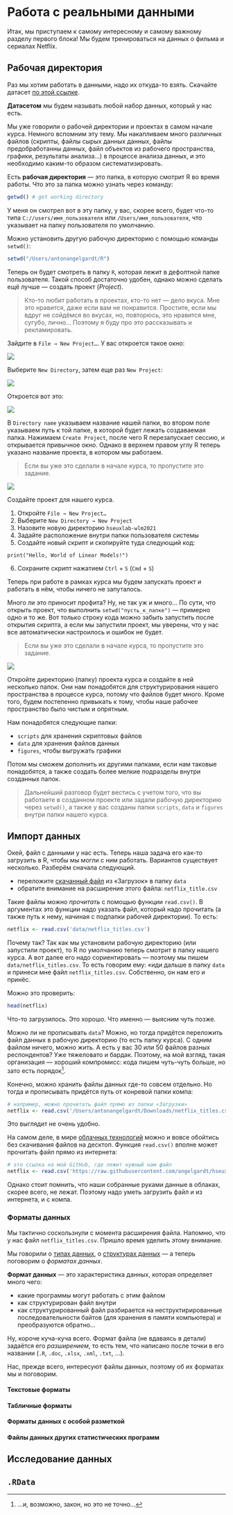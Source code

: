 # Работа с реальными данными {#realdata}

Итак, мы приступаем к самому интересному и самому важному разделу первого блока! Мы будем тренироваться на данных о фильма и сериалах Netflix.


## Рабочая директория

Раз мы хотим работать в данными, надо их откуда-то взять. Скачайте датасет [по этой ссылке](https://drive.google.com/uc?export=download&id=1P1liIRyPrYnmFmoAFUDJthki_dWhalzF).

**Датасетом** мы будем называть любой набор данных, который у нас есть.

Мы уже говорили о рабочей директории и проектах в самом начале курса. Немного вспомним эту тему. Мы накапливаем много различных файлов (скрипты, файлы сырых данных данных, файлы предобработанны данных, файл объектов из рабочего пространства, графики, результаты анализа…) в процессе анализа данных, и это необходимо каким-то образом систематизировать.

Есть **рабочая директория** --- это папка, в которую смотрит R во время работы. Что это за папка можно узнать через команду:

```r
getwd() # get working directory
```

У меня он смотрел вот в эту папку, у вас, скорее всего, будет что-то типа `C://users/имя_пользователя` или `/Users/имя_пользователя`, что указывает на папку пользователя по умолчанию.

Можно установить другую рабочую директорию с помощью команды `setwd()`:

```r
setwd("/Users/antonangelgardt/R")
```

Теперь он будет смотреть в папку `R`, которая лежит в дефолтной папке пользователя. Такой способ достаточно удобен, однако можно сделать ещё лучше --- создать проект (*Project*).

> Кто-то любит работать в проектах, кто-то нет --- дело вкуса. Мне это нравится, даже если вам не понравится. Простите, если мы вдруг не сойдёмся во вкусах, но, повторюсь, это нравится мне, сугубо, лично… Поэтому я буду про это рассказывать и рекламировать.

Зайдите в `File → New Project…`. У вас откроется такое окно:

![](img/proj1.png)

Выберите `New Directory`, затем еще раз `New Project`:

![](img/proj2.png)

Откроется вот это:

![](img/proj3.png)

В `Directory name` указываем название нашей папки, во втором поле указываем путь к той папке, в которой будет лежать создаваемая папка. Нажимаем `Create Project`, после чего R перезапускает сессию, и открывается привычное окно. Однако в верхнем правом углу R теперь указано название проекта, в котором мы работаем.


> Если вы уже это сделали в начале курса, то пропустите это задание.

<img class="taskimg" src="img/task.png">
<div class="task">
Создайте проект для нашего курса.

1. Откройте `File → New Project…`
2. Выберите `New Directory → New Project`
3. Назовите новую директорию `hseuxlab-wlm2021`
4. Задайте расположение внутри папки пользователя системы
5. Создайте новый скрипт и скопируйте туда следующий код:

```
print("Hello, World of Linear Models!")
```

6. Сохраните скрипт нажатием `Ctrl` + `S` (`Cmd` + `S`)
</div>

Теперь при работе в рамках курса мы будем запускать проект и работать в нём, чтобы ничего не запуталось.


Много ли это приносит профита? Ну, не так уж и много… По сути, что открыть проект, что выполнить `setwd("пусть_к_папке")` --- примерно одно и то же. Вот только строку кода можно забыть запустить после открытия скрипта, а если мы запустили проект, мы уверены, что у нас все автоматически настроилось и ошибок не будет.


> Если вы уже это сделали в начале курса, то пропустите это задание.

<img class="taskimg" src="img/task.png">
<div class="task">
Откройте директорию (папку) проекта курса и создайте в ней несколько папок. Они нам понадобятся для структурирования нашего пространства в процессе курса, потому что файлов будет много. Кроме того, будем постепенно привыкать к тому, чтобы наше рабочее пространство было чистым и опрятным.

Нам понадобятся следующие папки:

* `scripts` для хранения скриптовых файлов
* `data` для хранения файлов данных
* `figures`, чтобы выгружать графики

Потом мы сможем дополнить их другими папками, если нам таковые понадобятся, а также создать более мелкие подразделы внутри созданных папок.
</div>

> Дальнейший разговор будет вестись с учетом того, что вы работаете в созданном проекте или задали рабочую директорию через `setwd()`, а также у вас созданы папки `scripts`, `data` и `figures` внутри папки нашего курса.

## Импорт данных

Окей, файл с данными у нас есть. Теперь наша задача его как-то загрузить в R, чтобы мы могли с ним работать. Вариантов существует несколько. Разберём сначала следующий.

* переложите [скачанный файл](https://drive.google.com/uc?export=download&id=1P1liIRyPrYnmFmoAFUDJthki_dWhalzF) из «Загрузок» в папку `data`
* обратите внимание на расширение этого файла: `netflix_title.csv`

Такие файлы можно *прочитать* с помощью функции `read.csv()`. В аргументах это функции надо указать файл, который надо прочитать (а также путь к нему, начиная с подпапки рабочей директории). То есть:

```r
netflix <- read.csv('data/netflix_titles.csv')
```

Почему так? Так как мы установили рабочую директорию (или запустили проект), то R по умолчанию теперь смотрит в папку нашего курса. А вот далее его надо сориентировать --- поэтому мы пишем `data/netflix_titles.csv`. То есть говорим ему: «иди дальше в папку `data` и принеси мне файл `netflix_titles.csv`. Собственно, он нам его и принёс.

Можно это проверить:
```r
head(netflix)
```

Что-то загрузилось. Это хорошо. Что именно --- выясним чуть позже.

Можно ли не прописывать `data`? Можно, но тогда придётся переложить файл данных в рабочую директорию (то есть папку курса). С одним файлом ничего, можно жить. А есть у вас 30 или 50 файлов разных респондентов? Уже тяжеловато и бардак. Поэтому, на мой взгляд, такая организация --- хороший компромисс: кода пишем чуть-чуть больше, но зато есть порядок[^1].

Конечно, можно хранить файлы данных где-то совсем отдельно. Но тогда и прописывать придётся путь от конревой папки компа:

```r
# например, можно прочитать файл прямо из папки «Загрузки»
netflix <- read.csv('/Users/antonangelgardt/Downloads/netflix_titles.csv')
```

Это выглядит не очень удобно.

На самом деле, в мире [облачных технологий](https://ru.wikipedia.org/wiki/Облачное_хранилище_данных) можно и вовсе обойтись без скачивания файлов на десктоп. Функция `read.csv()` вполне может прочитать файл прямо из интернета:

```r
# это ссылка на мой GitHub, где лежит нужный нам файл
netflix <- read.csv('https://raw.githubusercontent.com/angelgardt/hseuxlab-wlm2021/master/data/netflix_titles.csv')
```

Однако стоит помнить, что наши собранные руками данные в облаках, скорее всего, не лежат. Поэтому надо уметь загрузить файл и из интернета, и с компа.


### Форматы данных

Мы тактично соскользнули с момента расширения файла. Напомню, что у нас файл `netflix_titles.csv`. Пришло время уделить этому внимание.

Мы говорили о [типах данных](#datatypes), о [структурах данных](#datastructures) --- а теперь поговорим о *форматах данных*.

**Формат данных** --- это характеристика данных, которая определяет много чего:

* какие программы могут работать с этим файлом
* как структурирован файл внутри
* как структурированный файл разбирается на неструктирированные последовательности байтов (для хранения в памяти компьютера) и преобразуются обратно…

Ну, короче куча-куча всего. Формат файла (не вдаваясь в детали) задаётся его *разширением*, то есть тем, что написано после точки в его названии (`.R`, `.doc`, `.xlsx`, `.xml`, `.txt`, …).

Нас, прежде всего, интересуют файлы данных, поэтому об их форматах мы и поговорим.


#### Текстовые форматы

#### Табличные форматы

#### Форматы данных с особой разметкой

#### Файлы данных других статистических программ










## Исследование данных


## `.RData`


[^1]: …и, возможно, закон, но это не точно…